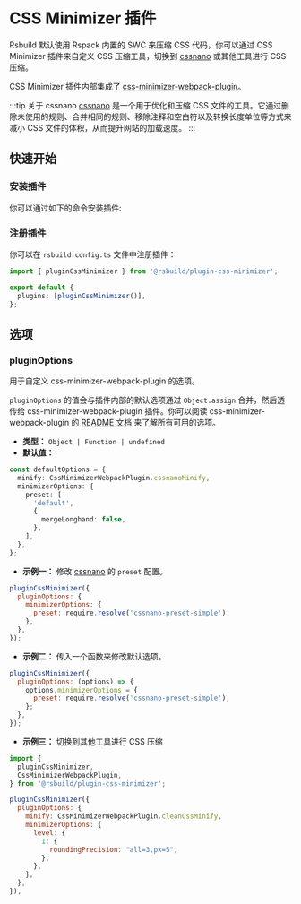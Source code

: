 # CSS Minimizer 插件


<SourceCode href="https://github.com/web-infra-dev/rsbuild/tree/main/packages/plugin-css-minimizer" />

Rsbuild 默认使用 Rspack 内置的 SWC 来压缩 CSS 代码，你可以通过 CSS Minimizer 插件来自定义 CSS 压缩工具，切换到 [cssnano](https://cssnano.co/) 或其他工具进行 CSS 压缩。

CSS Minimizer 插件内部集成了 [css-minimizer-webpack-plugin](https://github.com/webpack-contrib/css-minimizer-webpack-plugin)。

:::tip 关于 cssnano
[cssnano](https://github.com/cssnano/cssnano) 是一个用于优化和压缩 CSS 文件的工具。它通过删除未使用的规则、合并相同的规则、移除注释和空白符以及转换长度单位等方式来减小 CSS 文件的体积，从而提升网站的加载速度。
:::

## 快速开始

### 安装插件

你可以通过如下的命令安装插件:


<PackageManagerTabs command="add @rsbuild/plugin-css-minimizer -D" />

### 注册插件

你可以在 `rsbuild.config.ts` 文件中注册插件：

```ts title="rsbuild.config.ts"
import { pluginCssMinimizer } from '@rsbuild/plugin-css-minimizer';

export default {
  plugins: [pluginCssMinimizer()],
};
```

## 选项

### pluginOptions

用于自定义 css-minimizer-webpack-plugin 的选项。

`pluginOptions` 的值会与插件内部的默认选项通过 `Object.assign` 合并，然后透传给 css-minimizer-webpack-plugin 插件。你可以阅读 css-minimizer-webpack-plugin 的 [README 文档](https://github.com/webpack-contrib/css-minimizer-webpack-plugin) 来了解所有可用的选项。

- **类型：** `Object | Function | undefined`
- **默认值：**

```ts
const defaultOptions = {
  minify: CssMinimizerWebpackPlugin.cssnanoMinify,
  minimizerOptions: {
    preset: [
      'default',
      {
        mergeLonghand: false,
      },
    ],
  },
};
```

- **示例一：** 修改 [cssnano](https://cssnano.co/) 的 `preset` 配置。

```js
pluginCssMinimizer({
  pluginOptions: {
    minimizerOptions: {
      preset: require.resolve('cssnano-preset-simple'),
    },
  },
});
```

- **示例二：** 传入一个函数来修改默认选项。

```js
pluginCssMinimizer({
  pluginOptions: (options) => {
    options.minimizerOptions = {
      preset: require.resolve('cssnano-preset-simple'),
    };
  },
});
```

- **示例三：** 切换到其他工具进行 CSS 压缩

```js
import {
  pluginCssMinimizer,
  CssMinimizerWebpackPlugin,
} from '@rsbuild/plugin-css-minimizer';

pluginCssMinimizer({
  pluginOptions: {
    minify: CssMinimizerWebpackPlugin.cleanCssMinify,
    minimizerOptions: {
      level: {
        1: {
          roundingPrecision: "all=3,px=5",
        },
      },
    },
  },
}),
```
